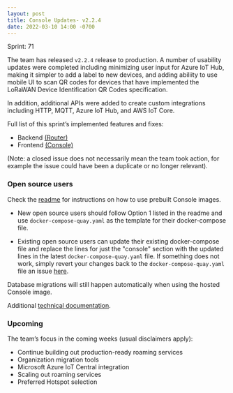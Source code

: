 ```yaml
---
layout: post
title: Console Updates- v2.2.4
date: 2022-03-10 14:00 -0700
---
```


Sprint: 71

The team has released `v2.2.4` release to production. A number of usability updates were completed
including minimizing user input for Azure IoT Hub, making it simpler to add a label to new devices,
and adding abiliity to use mobile UI to scan QR codes for devices that have implemented the LoRaWAN
Device Identification QR Codes specification.

In addition, additional APIs were added to create custom integrations including HTTP, MQTT, Azure
IoT Hub, and AWS IoT Core.

Full list of this sprint’s implemented features and fixes:

- Backend [(Router)](https://github.com/helium/router/milestone/9?closed=1)
- Frontend [(Console)](https://github.com/helium/console/milestone/9?closed=1)

(Note: a closed issue does not necessarily mean the team took action, for example the issue could
have been a duplicate or no longer relevant).

### Open source users

Check the [readme](https://github.com/helium/console) for instructions on how to use prebuilt
Console images.

- New open source users should follow Option 1 listed in the readme and use
  `docker-compose-quay.yaml` as the template for their docker-compose file.

- Existing open source users can update their existing docker-compose file and replace the lines for
  just the "console" section with the updated lines in the latest `docker-compose-quay.yaml` file.
  If something does not work, simply revert your changes back to the `docker-compose-quay.yaml` file
  an issue [here](https://github.com/helium/console/issues).

Database migrations will still happen automatically when using the hosted Console image.

Additional
[technical documentation](https://docs.helium.com/use-the-network/run-console/#console-setup).

### Upcoming

The team’s focus in the coming weeks (usual disclaimers apply):

- Continue building out production-ready roaming services
- Organization migration tools
- Microsoft Azure IoT Central integration
- Scaling out roaming services
- Preferred Hotspot selection

